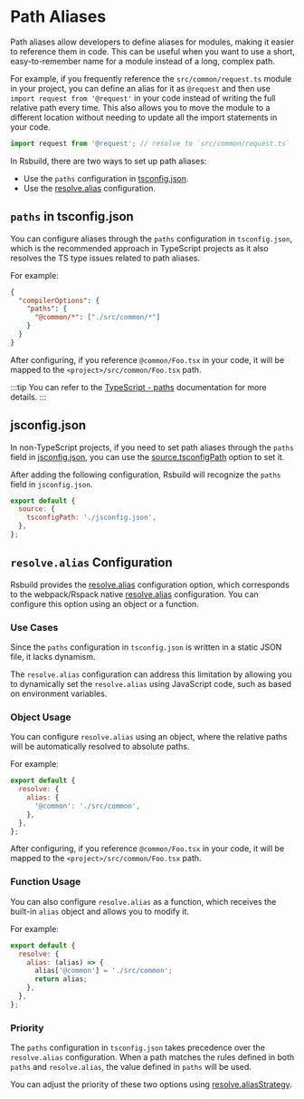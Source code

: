 # Path Aliases

Path aliases allow developers to define aliases for modules, making it easier to reference them in code. This can be useful when you want to use a short, easy-to-remember name for a module instead of a long, complex path.

For example, if you frequently reference the `src/common/request.ts` module in your project, you can define an alias for it as `@request` and then use `import request from '@request'` in your code instead of writing the full relative path every time. This also allows you to move the module to a different location without needing to update all the import statements in your code.

```ts title="src/index.ts"
import request from '@request'; // resolve to `src/common/request.ts`
```

In Rsbuild, there are two ways to set up path aliases:

- Use the `paths` configuration in [tsconfig.json](https://www.typescriptlang.org/docs/handbook/tsconfig-json.html).
- Use the [resolve.alias](/config/resolve/alias) configuration.

## `paths` in tsconfig.json

You can configure aliases through the `paths` configuration in `tsconfig.json`, which is the recommended approach in TypeScript projects as it also resolves the TS type issues related to path aliases.

For example:

```json title="tsconfig.json"
{
  "compilerOptions": {
    "paths": {
      "@common/*": ["./src/common/*"]
    }
  }
}
```

After configuring, if you reference `@common/Foo.tsx` in your code, it will be mapped to the `<project>/src/common/Foo.tsx` path.

:::tip
You can refer to the [TypeScript - paths](https://typescriptlang.org/tsconfig#paths) documentation for more details.
:::

## jsconfig.json

In non-TypeScript projects, if you need to set path aliases through the `paths` field in [jsconfig.json](https://code.visualstudio.com/docs/languages/jsconfig), you can use the [source.tsconfigPath](/config/source/tsconfig-path) option to set it.

After adding the following configuration, Rsbuild will recognize the `paths` field in `jsconfig.json`.

```js title="rsbuild.config.mjs"
export default {
  source: {
    tsconfigPath: './jsconfig.json',
  },
};
```

## `resolve.alias` Configuration

Rsbuild provides the [resolve.alias](/config/resolve/alias) configuration option, which corresponds to the webpack/Rspack native [resolve.alias](https://rspack.dev/config/resolve#resolvealias) configuration. You can configure this option using an object or a function.

### Use Cases

Since the `paths` configuration in `tsconfig.json` is written in a static JSON file, it lacks dynamism.

The `resolve.alias` configuration can address this limitation by allowing you to dynamically set the `resolve.alias` using JavaScript code, such as based on environment variables.

### Object Usage

You can configure `resolve.alias` using an object, where the relative paths will be automatically resolved to absolute paths.

For example:

```js
export default {
  resolve: {
    alias: {
      '@common': './src/common',
    },
  },
};
```

After configuring, if you reference `@common/Foo.tsx` in your code, it will be mapped to the `<project>/src/common/Foo.tsx` path.

### Function Usage

You can also configure `resolve.alias` as a function, which receives the built-in `alias` object and allows you to modify it.

For example:

```js
export default {
  resolve: {
    alias: (alias) => {
      alias['@common'] = './src/common';
      return alias;
    },
  },
};
```

### Priority

The `paths` configuration in `tsconfig.json` takes precedence over the `resolve.alias` configuration. When a path matches the rules defined in both `paths` and `resolve.alias`, the value defined in `paths` will be used.

You can adjust the priority of these two options using [resolve.aliasStrategy](/config/resolve/alias-strategy).
